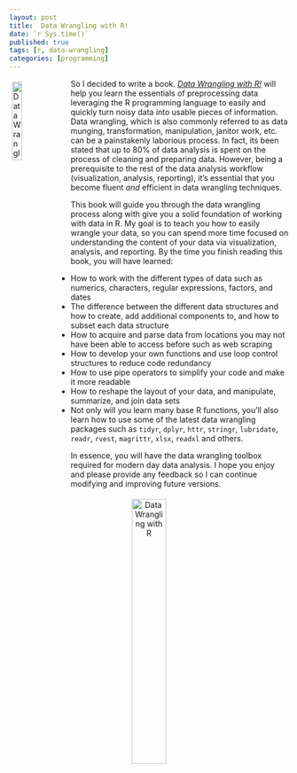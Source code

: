 ```yaml
---
layout: post
title:  Data Wrangling with R!
date: `r Sys.time()`
published: true
tags: [r, data-wrangling]
categories: [programming]
---
```


<a href="http://bradleyboehmke.github.io"><img src="/public/images/DataWranglingCover.jpg" alt="Data Wrangling with R" style="float:left; margin: 5px 10px 5px 5px; width: 19%; height: 19%;"></a>
So I decided to write a book. <em><a href="https://leanpub.com/datawranglingwithr">Data Wrangling with R!</a></em> will help you learn the essentials of preprocessing data leveraging the R programming language to easily and quickly turn noisy data into usable pieces of information. Data wrangling, which is also commonly referred to as data munging, transformation, manipulation, janitor work, etc. can be a painstakenly laborious process. In fact, its been stated that up to 80% of data analysis is spent on the process of cleaning and preparing data. However, being a prerequisite to the rest of the data analysis workflow (visualization, analysis, reporting), it's essential that you become fluent <em>and</em> efficient in data wrangling techniques.<!--more-->  

This book will guide you through the data wrangling process along with give you a solid foundation of working with data in R. My goal is to teach you how to easily wrangle your data, so you can spend more time focused on understanding the content of your data via visualization, analysis, and reporting. By the time you finish reading this book, you will have learned:

- How to work with the different types of data such as numerics, characters, regular expressions, factors, and dates
- The difference between the different data structures and how to create, add additional components to, and how to subset each data structure
- How to acquire and parse data from locations you may not have been able to access before such as web scraping
- How to develop your own functions and use loop control structures to reduce code redundancy
- How to use pipe operators to simplify your code and make it more readable
- How to reshape the layout of your data, and manipulate, summarize, and join data sets
- Not only will you learn many base R functions, you'll also learn how to use some of the latest data wrangling packages such as `tidyr`, `dplyr`, `httr`, `stringr`, `lubridate`, `readr`, `rvest`, `magrittr`, `xlsx`, `readxl` and others.

In essence, you will have the data wrangling toolbox required for modern day data analysis.  I hope you enjoy and please provide any feedback so I can continue modifying and improving future versions.

<center>
<a href="https://leanpub.com/datawranglingwithr"><img src="/public/images/DataWranglingCover.jpg" alt="Data Wrangling with R" align="center" vspace="5" hspace="20" height="35%" width="35%"></a>
</center>

